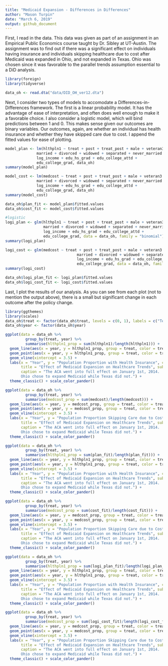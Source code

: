 ```yaml
---
title: "Medicaid Expansion - Differences in Differences"
author: "Mason Turpin"
date: "March 6, 2019"
output: github_document
---
```


First, I read in the data. This data was given as part of an assignment in an Empirical Public Economics course taught by Dr. Sibley at UT-Austin. The assignment was to find out if there was a significant effect on individuals having insurance and individuals skipping healthcare due to cost after Medicaid was expanded in Ohio, and not expanded in Texas. Ohio was chosen since it was favorable to the parallel trends assumption essential to a DiD analysis.
```r
library(foreign)
library(tidyverse)

data_oh <- read.dta("data/DID_OH_ver12.dta")
```

Next, I consider two types of models to accomodate a Differences-in-Differences framework. The first is a linear probability model. It has the advantage of ease of interpretation, and often does well enough to make it a favorable choice. I also consider a logistic model, which will bind predictions between 1 and 0. This makes sense given our outcomes are binary variables. Our outcomes, again, are whether an individual has health insurance and whether they have skipped care due to cost. I append the fitted values for ease of plotting.
```r
model_plan <- lm(hlthpln1 ~ treat + post + treat_post + male + veteran3 + children +
              married + divorced + widowed + separated + never_married +
              log_income + edu_hs_grad + edu_college_attd + 
              edu_college_grad, data_oh)
summary(model_plan)

model_cost <- lm(medcost ~ treat + post + treat_post + male + veteran3 + children +
              married + divorced + widowed + separated + never_married +
              log_income + edu_hs_grad + edu_college_attd + 
              edu_college_grad, data_oh)
summary(model_cost)

data_oh$plan_fit <- model_plan$fitted.values
data_oh$cost_fit <- model_cost$fitted.values

#logistic
logi_plan <- glm(hlthpln1 ~ treat + post + treat_post + male + veteran3 + children +
                 married + divorced + widowed + separated + never_married +
                 log_income + edu_hs_grad + edu_college_attd + 
                 edu_college_grad, data = data_oh, family = "binomial")
summary(logi_plan)

logi_cost <- glm(medcost ~ treat + post + treat_post + male + veteran3 + children +
                                married + divorced + widowed + separated + never_married +
                                log_income + edu_hs_grad + edu_college_attd + 
                                edu_college_grad, data = data_oh, family = "binomial")
summary(logi_cost)

data_oh$logi_plan_fit <- logi_plan$fitted.values
data_oh$logi_cost_fit <- logi_cost$fitted.values
```

Last, I plot the results of our analysis. As you can see from each plot (not to mention the output above), there is a small but significant change in each outcome after the policy change.
```r
library(ggthemes)
library(scales)
data_oh$treat <- factor(data_oh$treat, levels = c(0, 1), labels = c("Texas", "Ohio"))
data_oh$year <- factor(data_oh$year)

ggplot(data = data_oh %>% 
         group_by(treat, year) %>% 
         summarise(hlthpln1_prop = sum(hlthpln1)/length(hlthpln1))) +
  geom_line(aes(x = year, y = hlthpln1_prop, group = treat, color = treat)) +
  geom_point(aes(x = year, y = hlthpln1_prop, group = treat, color = treat)) +
  geom_vline(xintercept = 3.5) +
  labs(x = "Year", y = "Population Proportion with Health Insurance", color = "State", 
       title = "Effect of Medicaid Expansion on Healthcare Trends", subtitle = "Raw Values",
       caption = "The ACA went into full effect on January 1st, 2014. 
       Ohio chose to expand Medicaid while Texas did not.") +
  theme_classic() + scale_color_pander()

ggplot(data = data_oh %>% 
         group_by(treat, year) %>% 
         summarise(medcost_prop = sum(medcost)/length(medcost))) +
  geom_line(aes(x = year, y = medcost_prop, group = treat, color = treat)) +
  geom_point(aes(x = year, y = medcost_prop, group = treat, color = treat)) +
  geom_vline(xintercept = 3.5) +
  labs(x = "Year", y = "Population Proportion Skipping Care due to Cost", color = "State", 
       title = "Effect of Medicaid Expansion on Healthcare Trends", subtitle = "Raw Values",
       caption = "The ACA went into full effect on January 1st, 2014. 
       Ohio chose to expand Medicaid while Texas did not.") +
  theme_classic() + scale_color_pander()

ggplot(data = data_oh %>% 
         group_by(treat, year) %>% 
         summarise(hlthpln1_prop = sum(plan_fit)/length(plan_fit))) +
  geom_line(aes(x = year, y = hlthpln1_prop, group = treat, color = treat)) +
  geom_point(aes(x = year, y = hlthpln1_prop, group = treat, color = treat)) +
  geom_vline(xintercept = 3.5) +
  labs(x = "Year", y = "Population Proportion with Health Insurance", color = "State", 
       title = "Effect of Medicaid Expansion on Healthcare Trends", subtitle = "Fitted Values from Linear Probability Model",
       caption = "The ACA went into full effect on January 1st, 2014. 
       Ohio chose to expand Medicaid while Texas did not.") +
  theme_classic() + scale_color_pander()

ggplot(data = data_oh %>% 
         group_by(treat, year) %>% 
         summarise(medcost_prop = sum(cost_fit)/length(cost_fit))) +
  geom_line(aes(x = year, y = medcost_prop, group = treat, color = treat)) +
  geom_point(aes(x = year, y = medcost_prop, group = treat, color = treat)) +
  geom_vline(xintercept = 3.5) +
  labs(x = "Year", y = "Population Proportion Skipping Care due to Cost", color = "State", 
       title = "Effect of Medicaid Expansion on Healthcare Trends", subtitle = "Fitted Values from Linear Probability Model",
       caption = "The ACA went into full effect on January 1st, 2014.
       Ohio chose to expand Medicaid while Texas did not.") +
  theme_classic() + scale_color_pander()

ggplot(data = data_oh %>% 
         group_by(treat, year) %>% 
         summarise(hlthpln1_prop = sum(logi_plan_fit)/length(logi_plan_fit))) +
  geom_line(aes(x = year, y = hlthpln1_prop, group = treat, color = treat)) +
  geom_point(aes(x = year, y = hlthpln1_prop, group = treat, color = treat)) +
  geom_vline(xintercept = 3.5) +
  labs(x = "Year", y = "Population Proportion with Health Insurance", color = "State", 
       title = "Effect of Medicaid Expansion on Healthcare Trends", subtitle = "Fitted Values from Logistic Model",
       caption = "The ACA went into full effect on January 1st, 2014. 
       Ohio chose to expand Medicaid while Texas did not.") +
  theme_classic() + scale_color_pander()

ggplot(data = data_oh %>% 
         group_by(treat, year) %>% 
         summarise(medcost_prop = sum(logi_cost_fit)/length(logi_cost_fit))) +
  geom_line(aes(x = year, y = medcost_prop, group = treat, color = treat)) +
  geom_point(aes(x = year, y = medcost_prop, group = treat, color = treat)) +
  geom_vline(xintercept = 3.5) +
  labs(x = "Year", y = "Population Proportion Skipping Care due to Cost", color = "State", 
       title = "Effect of Medicaid Expansion on Healthcare Trends", subtitle = "Fitted Values from Logistic Model",
       caption = "The ACA went into full effect on January 1st, 2014.
       Ohio chose to expand Medicaid while Texas did not.") +
  theme_classic() + scale_color_pander()
```